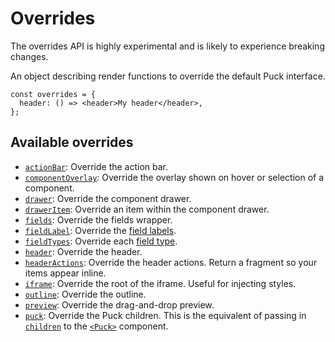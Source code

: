 
# Overrides

<Callout>
  The overrides API is highly experimental and is likely to experience breaking
  changes.
</Callout>

An object describing render functions to override the default Puck interface.

```tsx copy
const overrides = {
  header: () => <header>My header</header>,
};
```

## Available overrides

- [`actionBar`](overrides/action-bar): Override the action bar.
- [`componentOverlay`](overrides/component-overlay): Override the overlay shown on hover or selection of a component.
- [`drawer`](overrides/drawer): Override the component drawer.
- [`drawerItem`](overrides/drawer-item): Override an item within the component drawer.
- [`fields`](overrides/fields): Override the fields wrapper.
- [`fieldLabel`](overrides/field-label): Override the [field labels](/docs/api-reference/configuration/field-label).
- [`fieldTypes`](overrides/field-types): Override each [field type](/docs/api-reference/fields).
- [`header`](overrides/header): Override the header.
- [`headerActions`](overrides/header-actions): Override the header actions. Return a fragment so your items appear inline.
- [`iframe`](overrides/iframe): Override the root of the iframe. Useful for injecting styles.
- [`outline`](overrides/outline): Override the outline.
- [`preview`](overrides/preview): Override the drag-and-drop preview.
- [`puck`](overrides/puck): Override the Puck children. This is the equivalent of passing in [`children`](/docs/api-reference/components/puck#children) to the [`<Puck>`](/docs/api-reference/components/puck) component.
